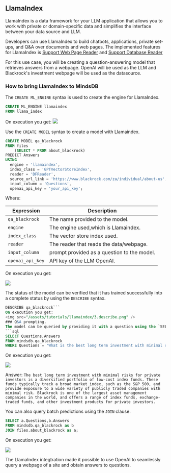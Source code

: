 ## LlamaIndex

LlamaIndex is a data framework for your LLM application that allows you to work with private or domain-specific data and simplifies the interface between your data source and LLM.

Developers can use LlamaIndex to build chatbots, applications, private set-ups, and Q&A over documents and web pages. The implemented features for LlamaIndex is [Support Web Page Reader](https://gpt-index.readthedocs.io/en/latest/examples/data_connectors/WebPageDemo.html) and [Support Database Reader](https://gpt-index.readthedocs.io/en/latest/examples/data_connectors/DatabaseReaderDemo.html)

For this use case, you will be creating a question-answering model that retrieves answers from a webpage. OpenAI will be used as the LLM and Blackrock's investment webpage will be used as the datasource.

### How to bring LlamaIndex to MindsDB

The `CREATE ML_ENGINE` syntax is used to create the engine for LlamaIndex.

```sql
CREATE ML_ENGINE llamaindex
FROM llama_index
```

On execution you get:
<img src="/assets/tutorials/llamaindex/1.ml_engine.png" />

Use the `CREATE MODEL` syntax to create a model with Llamaindex.

```sql
CREATE MODEL qa_blackrock
FROM files
    (SELECT * FROM about_blackrock)
PREDICT Answers
USING 
  engine = 'llamaindex', 
  index_class = 'GPTVectorStoreIndex',
  reader = 'DFReader',
  source_url_link = 'https://www.blackrock.com/za/individual/about-us',
  input_column = 'Questions',
  openai_api_key = 'your_api_key';
  ```

Where:

| Expression                             | Description                                |
|----------------------------------------|--------------------------------------------| 
| `qa_blackrock`                         | The name provided to the model.            |
| `engine`                               | The engine used,which is Llamaindex.       |
| `index_class`                          | The vector store index used.               |
| `reader`                               |The reader that reads the data/webpage.     |
| `input_column`                         | prompt provided as a question to the model.|
| `openai_api_key`                       | API key of the LLM OpenAI.                 |


On execution you get:

<img src="/assets/tutorials/llamaindex/2.create_model.png" />

The status of the model can be verified that it has trained successfully into a complete status by using the `DESCRIBE` syntax.

```sql
DESCRIBE qa_blackrock```
On execution you get:
<img src="/assets/tutorials/llamaindex/3.describe.png" />
### Q&A prompting.
The model can be queried by providing it with a question using the `SELECT` syntax.
```sql
SELECT Questions,Answers
FROM mindsdb.qa_blackrock
WHERE Questions = 'What is the best long term investment with minimal risks for private investors';
```

On execution you get:

<img src="/assets/tutorials/llamaindex/4.select_model.png" />

Answer:
`The best long term investment with minimal risks for private investors is a diversified portfolio of low-cost index funds. These funds typically track a broad market index, such as the S&P 500, and provide exposure to a wide variety of publicly traded companies with minimal risk. Blackrock is one of the largest asset management companies in the world, and offers a range of index funds, exchange-traded funds, and other investment products for private investors.`

You can also query batch predictions using the `JOIN` clause.

```sql
SELECT a.Questions,b.Answers
FROM mindsdb.qa_blackrock as b
JOIN files.about_blackrock as a;
```

On execution you get:

<img src="/assets/tutorials/llamaindex/5.batch.png" />

The LlamaIndex integtration made it possible to use OpenAI to seamlessly query a webpage of a site and obtain answers to questions.